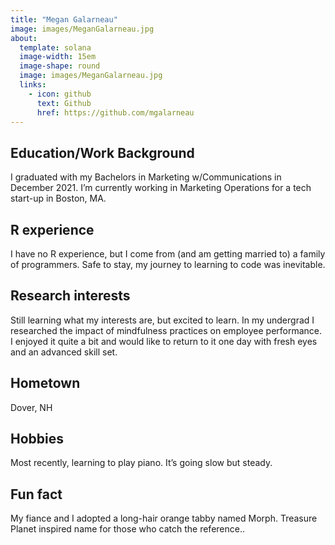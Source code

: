 ```yaml
---
title: "Megan Galarneau"
image: images/MeganGalarneau.jpg
about:
  template: solana
  image-width: 15em
  image-shape: round
  image: images/MeganGalarneau.jpg
  links:
    - icon: github
      text: Github
      href: https://github.com/mgalarneau
---
```


## Education/Work Background

I graduated with my Bachelors in Marketing w/Communications in December 2021. I'm currently working in Marketing Operations for a tech start-up in Boston, MA.

## R experience

I have no R experience, but I come from (and am getting married to) a family of programmers. Safe to stay, my journey to learning to code was inevitable.

## Research interests

Still learning what my interests are, but excited to learn. In my undergrad I researched the impact of mindfulness practices on employee performance. I enjoyed it quite a bit and would like to return to it one day with fresh eyes and an advanced skill set.

## Hometown

Dover, NH

## Hobbies

Most recently, learning to play piano. It's going slow but steady.

## Fun fact

My fiance and I adopted a long-hair orange tabby named Morph. Treasure Planet inspired name for those who catch the reference..
